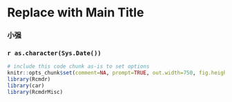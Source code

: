 <!-- R Commander Markdown Template -->

Replace with Main Title
=======================

### 小强

### `r as.character(Sys.Date())`

```r
# include this code chunk as-is to set options
knitr::opts_chunk$set(comment=NA, prompt=TRUE, out.width=750, fig.height=8, fig.width=8)
library(Rcmdr)
library(car)
library(RcmdrMisc)
```



